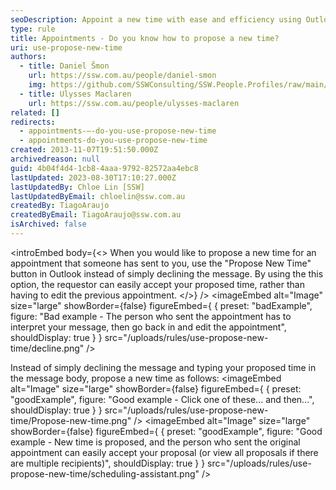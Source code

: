 ```yaml
---
seoDescription: Appoint a new time with ease and efficiency using Outlook's "Propose New Time" feature.
type: rule
title: Appointments - Do you know how to propose a new time?
uri: use-propose-new-time
authors:
  - title: Daniel Šmon
    url: https://ssw.com.au/people/daniel-smon
    img: https://github.com/SSWConsulting/SSW.People.Profiles/raw/main/Daniel-Smon/Images/Daniel-Smon-Profile.jpg
  - title: Ulysses Maclaren
    url: https://ssw.com.au/people/ulysses-maclaren
related: []
redirects:
  - appointments-–-do-you-use-propose-new-time
  - appointments-do-you-use-propose-new-time
created: 2013-11-07T19:51:50.000Z
archivedreason: null
guid: 4b04f4d4-1cb8-4aaa-9792-82572aa4ebc8
lastUpdated: 2023-08-30T17:10:27.000Z
lastUpdatedBy: Chloe Lin [SSW]
lastUpdatedByEmail: chloelin@ssw.com.au
createdBy: TiagoAraujo
createdByEmail: TiagoAraujo@ssw.com.au
isArchived: false
---
```


<introEmbed
  body={<>
When you would like to propose a new time for an appointment that someone has sent to you, use the "Propose New Time" button in Outlook instead of simply declining the message. By using the this option, the requestor can easily accept your proposed time, rather than having to edit the previous appointment.
  </>}
/>
<imageEmbed
  alt="Image"
  size="large"
  showBorder={false}
  figureEmbed={ {
    preset: "badExample",
    figure: "Bad example - The person who sent the appointment has to interpret your message, then go back in and edit the appointment",
    shouldDisplay: true
  } }
  src="/uploads/rules/use-propose-new-time/decline.png"
/>

Instead of simply declining the message and typing your proposed time in the message body, propose a new time as follows:
<imageEmbed
  alt="Image"
  size="large"
  showBorder={false}
  figureEmbed={ {
    preset: "goodExample",
    figure: "Good example - Click one of these... and then...",
    shouldDisplay: true
  } }
  src="/uploads/rules/use-propose-new-time/Propose-new-time.png"
/>
<imageEmbed
  alt="Image"
  size="large"
  showBorder={false}
  figureEmbed={ {
    preset: "goodExample",
    figure: "Good example - New time is proposed, and the person who sent the original appointment can easily accept your proposal (or view all proposals if there are multiple recipients)",
    shouldDisplay: true
  } }
  src="/uploads/rules/use-propose-new-time/scheduling-assistant.png"
/>
